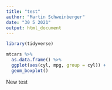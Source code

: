 ```yaml
---
title: "test"
author: "Martin Schweinberger"
date: "30 5 2021"
output: html_document
---
```


```r
library(tidyverse)
```

```r
mtcars %>%
  as.data.frame() %>%
  ggplot(aes(cyl, mpg, group = cyl)) +
  geom_boxplot()
```


New test
